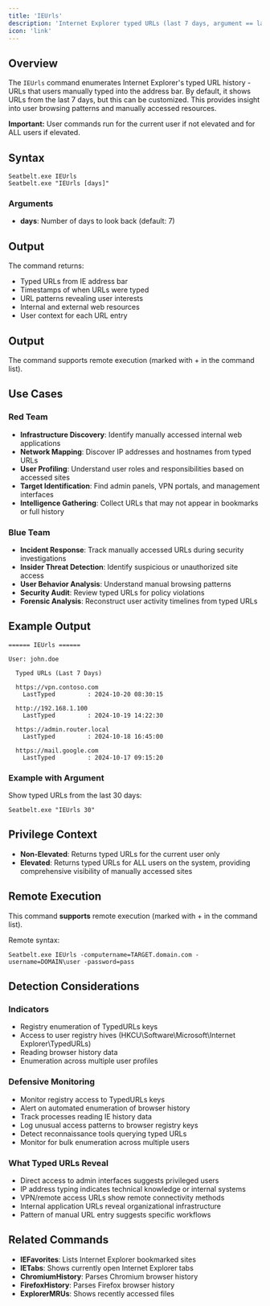 ```yaml
---
title: 'IEUrls'
description: 'Internet Explorer typed URLs (last 7 days, argument == last X days)'
icon: 'link'
---
```


## Overview

The `IEUrls` command enumerates Internet Explorer's typed URL history - URLs that users manually typed into the address bar. By default, it shows URLs from the last 7 days, but this can be customized. This provides insight into user browsing patterns and manually accessed resources.

**Important:** User commands run for the current user if not elevated and for ALL users if elevated.

## Syntax

```
Seatbelt.exe IEUrls
Seatbelt.exe "IEUrls [days]"
```

### Arguments

- **days**: Number of days to look back (default: 7)

## Output

The command returns:
- Typed URLs from IE address bar
- Timestamps of when URLs were typed
- URL patterns revealing user interests
- Internal and external web resources
- User context for each URL entry

## Output

The command supports remote execution (marked with + in the command list).

## Use Cases

### Red Team
- **Infrastructure Discovery**: Identify manually accessed internal web applications
- **Network Mapping**: Discover IP addresses and hostnames from typed URLs
- **User Profiling**: Understand user roles and responsibilities based on accessed sites
- **Target Identification**: Find admin panels, VPN portals, and management interfaces
- **Intelligence Gathering**: Collect URLs that may not appear in bookmarks or full history

### Blue Team
- **Incident Response**: Track manually accessed URLs during security investigations
- **Insider Threat Detection**: Identify suspicious or unauthorized site access
- **User Behavior Analysis**: Understand manual browsing patterns
- **Security Audit**: Review typed URLs for policy violations
- **Forensic Analysis**: Reconstruct user activity timelines from typed URLs

## Example Output

```
====== IEUrls ======

User: john.doe

  Typed URLs (Last 7 Days)

  https://vpn.contoso.com
    LastTyped         : 2024-10-20 08:30:15

  http://192.168.1.100
    LastTyped         : 2024-10-19 14:22:30

  https://admin.router.local
    LastTyped         : 2024-10-18 16:45:00

  https://mail.google.com
    LastTyped         : 2024-10-17 09:15:20
```

### Example with Argument

Show typed URLs from the last 30 days:
```
Seatbelt.exe "IEUrls 30"
```

## Privilege Context

- **Non-Elevated**: Returns typed URLs for the current user only
- **Elevated**: Returns typed URLs for ALL users on the system, providing comprehensive visibility of manually accessed sites

## Remote Execution

This command **supports** remote execution (marked with + in the command list).

Remote syntax:
```
Seatbelt.exe IEUrls -computername=TARGET.domain.com -username=DOMAIN\user -password=pass
```

## Detection Considerations

### Indicators
- Registry enumeration of TypedURLs keys
- Access to user registry hives (HKCU\Software\Microsoft\Internet Explorer\TypedURLs)
- Reading browser history data
- Enumeration across multiple user profiles

### Defensive Monitoring
- Monitor registry access to TypedURLs keys
- Alert on automated enumeration of browser history
- Track processes reading IE history data
- Log unusual access patterns to browser registry keys
- Detect reconnaissance tools querying typed URLs
- Monitor for bulk enumeration across multiple users

### What Typed URLs Reveal
- Direct access to admin interfaces suggests privileged users
- IP address typing indicates technical knowledge or internal systems
- VPN/remote access URLs show remote connectivity methods
- Internal application URLs reveal organizational infrastructure
- Pattern of manual URL entry suggests specific workflows

## Related Commands

- **IEFavorites**: Lists Internet Explorer bookmarked sites
- **IETabs**: Shows currently open Internet Explorer tabs
- **ChromiumHistory**: Parses Chromium browser history
- **FirefoxHistory**: Parses Firefox browser history
- **ExplorerMRUs**: Shows recently accessed files
